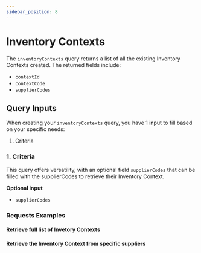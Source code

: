 ```yaml
---
sidebar_position: 8
---
```




# Inventory Contexts

The `inventoryContexts` query returns a list of all the existing Inventory Contexts created. The returned fields include:

* `contextId`
* `contextCode`
* `supplierCodes`


## Query Inputs

When creating your `inventoryContexts` query, you have 1 input to fill based on your specific needs:

1. Criteria


### 1. Criteria   

This query offers versatility, with an optional field `supplierCodes` that can be filled with the supplierCodes to retrieve their Inventory Context.

**Optional input**
* `supplierCodes`

### Requests Examples

#### Retrieve full list of Invetory Contexts

<GraphqlSample query={inventoryContextsQuery} variables={inventoryContextsVariables} />


#### Retrieve the Inventory Context from specific suppliers

<GraphqlSample query={inventoryContextsQuery} variables={inventoryContextsSuppliersVariables} />